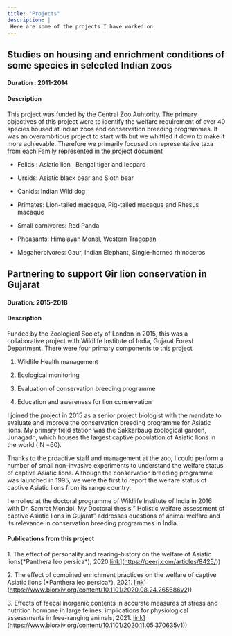 ```yaml
---
title: "Projects"
description: |
 Here are some of the projects I have worked on 
---
```


## Studies on housing and enrichment conditions of some species in selected Indian zoos

#### Duration : 2011-2014

#### Description

This project was funded by the Central Zoo Auhtority. The primary objectives of this project were to identify the welfare requirement of over 40 species housed at Indian zoos and conservation breeding programmes. It was an overambitious project to start with but we whittled it down to make it more achievable. Therefore we primarily focused on representative taxa from each Family represented in the project document

-   Felids : Asiatic lion , Bengal tiger and leopard

-   Ursids: Asiatic black bear and Sloth bear

-   Canids: Indian Wild dog

-   Primates: Lion-tailed macaque, Pig-tailed macaque and Rhesus macaque

-   Small carnivores: Red Panda

-   Pheasants: Himalayan Monal, Western Tragopan

-   Megaherbivores: Gaur, Indian Elephant, Single-horned rhinoceros

## Partnering to support Gir lion conservation in Gujarat

#### Duration: 2015-2018

#### Description

Funded by the Zoological Society of London in 2015, this was a collaborative project with Wildlife Institute of India, Gujarat Forest Department. There were four primary components to this project

1.  Wildlife Health management

2.  Ecological monitoring

3.  Evaluation of conservation breeding programme

4.  Education and awareness for lion conservation

I joined the project in 2015 as a senior project biologist with the mandate to evaluate and improve the conservation breeding programme for Asiatic lions. My primary field station was the Sakkarbaug zoological garden, Junagadh, which houses the largest captive population of Asiatic lions in the world ( N =60).

Thanks to the proactive staff and management at the zoo, I could perform a number of small non-invasive experiments to understand the welfare status of captive Asiatic lions. Although the conservation breeding programme was launched in 1995, we were the first to report the welfare status of captive Asiatic lions from its range country.

I enrolled at the doctoral programme of Wildlife Institute of India in 2016 with Dr. Samrat Mondol. My Doctoral thesis " Holistic welfare assessment of captive Asiatic lions in Gujarat" addresses questions of animal welfare and its relevance in conservation breeding programmes in India.

#### Publications from this project

1\. The effect of personality and rearing-history on the welfare of Asiatic lions(\*Panthera leo persica\*), 2020.[link](%5Bhttps://peerj.com/articles/8425/)](<https://peerj.com/articles/8425/>))

2\. The effect of combined enrichment practices on the welfare of captive Asiatic lions (\*Panthera leo persica\*), 2021. [link](%5Bhttps://www.biorxiv.org/content/10.1101/2020.08.24.265686v2)](<https://www.biorxiv.org/content/10.1101/2020.08.24.265686v2>))

3\. Effects of faecal inorganic contents in accurate measures of stress and nutrition hormone in large felines: implications for physiological assessments in free-ranging animals, 2021. [link](%5Bhttps://www.biorxiv.org/content/10.1101/2020.11.05.370635v1)](<https://www.biorxiv.org/content/10.1101/2020.11.05.370635v1>))
